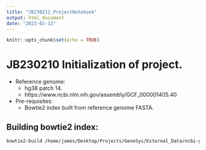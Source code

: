 ```yaml
---
title: "JB230212_ProjectNotebook"
output: html_document
date: "2023-02-12"
---
```


```r
knitr::opts_chunk$set(echo = TRUE)
```

# JB230210 Initialization of project.
* Reference genome:
  + hg38 patch 14.
  + https://www.ncbi.nlm.nih.gov/assembly/GCF_000001405.40
* Pre-requisites:
  + Bowtie2 index built from reference genome FASTA.

## Building bowtie2 index:
```bash

bowtie2-build /home/james/Desktop/Projects/GeneSys/External_Data/ncbi-genomes-2023-02-12/GCF_000001405.40_GRCh38.p14_genomic.fna /home/james/Desktop/Projects/GeneSys/External_Data/Bt2_hg38_idx/JB230212_hg38_bt2

```


